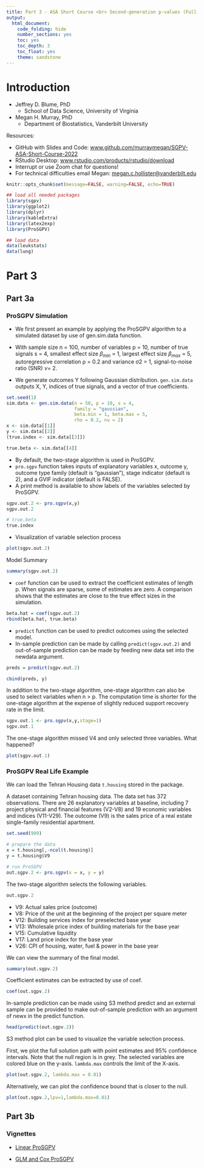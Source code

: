 ```yaml
---
title: Part 3 - ASA Short Course <br> Second-generation p-values (Full-Day) 
output: 
  html_document:
    code_folding: hide
    number_sections: yes
    toc: yes
    toc_depth: 3
    toc_float: yes
    theme: sandstone
---
```


# Introduction {-}

+ Jeffrey D. Blume, PhD
    + School of Data Science, University of Virginia
+ Megan H. Murray, PhD
    + Department of Biostatistics, Vanderbilt University
    
Resources:

+ GitHub with Slides and Code: [www.github.com/murraymegan/SGPV-ASA-Short-Course-2022](www.github.com/murraymegan/SGPV-ASA-Short-Course-2022)
+ RStudio Desktop: [www.rstudio.com/products/rstudio/download](www.rstudio.com/products/rstudio/download)  
+ Interrupt or use Zoom chat for questions! 
+ For technical difficulties email Megan: [megan.c.hollister@vanderbilt.edu](mailto:megan.c.hollister@vanderbilt.edu)

```r
knitr::opts_chunk$set(message=FALSE, warning=FALSE, echo=TRUE)

## load all needed packages
library(sgpv)
library(ggplot2)
library(dplyr)
library(kableExtra)
library(latex2exp)
library(ProSGPV)

## load data
data(leukstats)
data(lung)
```

# Part 3

## Part 3a

### ProSGPV Simulation

+ We first present an example by applying the ProSGPV algorithm to a simulated dataset by use of gen.sim.data function.

+ With sample size n = 100, number of variables p = 10, number of true signals s = 4, smallest effect size $\beta_{min}$ = 1, largest effect size $\beta_{max}$ = 5, autoregressive correlation ρ = 0.2 and variance σ2 = 1, signal-to-noise ratio (SNR) $\nu$= 2.

+ We generate outcomes Y following Gaussian distribution. `gen.sim.data` outputs X, Y, indices of true signals, and a vector of true coefficients.

```r
set.seed(1)
sim.data <- gen.sim.data(n = 50, p = 10, s = 4,
                         family = "gaussian",
                         beta.min = 1, beta.max = 5,
                         rho = 0.2, nu = 2)
x <- sim.data[[1]]
y <- sim.data[[2]]
(true.index <- sim.data[[3]])

true.beta <- sim.data[[4]]
```

+ By default, the two-stage algorithm is used in ProSGPV. 
+ `pro.sgpv` function takes inputs of explanatory variables x, outcome y, outcome type family (default is “gaussian”), stage indicator (default is 2), and a GVIF indicator (default is FALSE). 
+ A print method is available to show labels of the variables selected by ProSGPV.

```r
sgpv.out.2 <- pro.sgpv(x,y)
sgpv.out.2

# true.beta
true.index
```

+  Visualization of variable selection process

```r
plot(sgpv.out.2)
```

Model Summary

```r
summary(sgpv.out.2)
```

+ `coef` function can be used to extract the coefficient estimates of length p. When signals are sparse, some of estimates are zero. A comparison shows that the estimates are close to the true effect sizes in the simulation.

```r
beta.hat = coef(sgpv.out.2)
rbind(beta.hat, true.beta)
```

+ `predict` function can be used to predict outcomes using the selected model. 
+ In-sample prediction can be made by calling `predict(sgpv.out.2)` and out-of-sample prediction can be made by feeding new data set into the newdata argument.

```r
preds = predict(sgpv.out.2)

cbind(preds, y)
```

In addition to the two-stage algorithm, one-stage algorithm can also be used to select variables when n > p. The computation time is shorter for the one-stage algorithm at the expense of slightly reduced support recovery rate in the limit.

```r
sgpv.out.1 <- pro.sgpv(x,y,stage=1)
sgpv.out.1
```

The one-stage algorithm missed V4 and only selected three variables. What happened?

```r
plot(sgpv.out.1)
```

### ProSGPV Real Life Example

We can load the Tehran Housing data `t.housing` stored in the package.

A dataset containing Tehran housing data. The data set has 372 observations. There are 26 explanatory variables at baseline, including 7 project physical and financial features (V2-V8) and 19 economic variables and indices (V11-V29). The outcome (V9) is the sales price of a real estate single-family residential apartment.

```r
set.seed(999)

# prepare the data
x = t.housing[,-ncol(t.housing)]
y = t.housing$V9

# run ProSGPV
out.sgpv.2 <- pro.sgpv(x = x, y = y)
```

The two-stage algorithm selects the following variables.

```r
out.sgpv.2
```

+ V9: Actual sales price (outcome)
+ V8: Price of the unit at the beginning of the project per square meter
+ V12: Building services index for preselected base year
+ V13: Wholesale price index of building materials for the base year
+ V15: Cumulative liquidity
+ V17: Land price index for the base year
+ V26: CPI of housing, water, fuel & power in the base year

We can view the summary of the final model.

```r
summary(out.sgpv.2)
```

Coefficient estimates can be extracted by use of coef.

```r
coef(out.sgpv.2)
```

In-sample prediction can be made using S3 method predict and an external sample can be provided to make out-of-sample prediction with an argument of newx in the predict function.

```r
head(predict(out.sgpv.2))
```

S3 method plot can be used to visualize the variable selection process.

First, we plot the full solution path with point estimates and 95% confidence intervals. Note that the null region is in grey. The selected variables are colored blue on the y-axis. `lambda.max` controls the limit of the X-axis.

```r
plot(out.sgpv.2, lambda.max = 0.01)
```

Alternatively, we can plot the confidence bound that is closer to the null.

```r
plot(out.sgpv.2,lpv=1,lambda.max=0.01)
```

## Part 3b

### Vignettes {-}

+ [Linear ProSGPV](https://cran.r-project.org/web/packages/ProSGPV/vignettes/linear-vignette.html )

+ [GLM and Cox ProSGPV](https://cran.r-project.org/web/packages/ProSGPV/vignettes/glm-cox-vignette.html)


